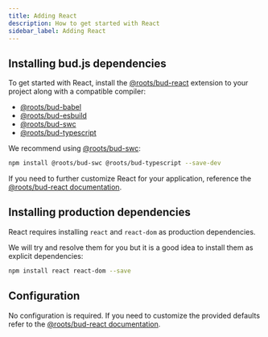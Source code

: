 ```yaml
---
title: Adding React
description: How to get started with React
sidebar_label: Adding React
---
```


## Installing bud.js dependencies

To get started with React, install the [@roots/bud-react](/extensions/bud-react) extension to your project along with a compatible compiler:

- [@roots/bud-babel](/extensions/bud-babel)
- [@roots/bud-esbuild](/extensions/bud-esbuild)
- [@roots/bud-swc](/extensions/bud-swc)
- [@roots/bud-typescript](/extensions/bud-typescript)

We recommend using [@roots/bud-swc](/extensions/bud-swc):

```bash npm2yarn
npm install @roots/bud-swc @roots/bud-typescript --save-dev
```

If you need to further customize React for your application, reference the [@roots/bud-react documentation](/extensions/bud-react).

## Installing production dependencies

React requires installing `react` and `react-dom` as production dependencies.

We will try and resolve them for you but it is a good idea to install them as explicit dependencies:

```bash npm2yarn
npm install react react-dom --save
```

## Configuration

No configuration is required. If you need to customize the provided defaults refer to the [@roots/bud-react documentation](/extensions/bud-react).
